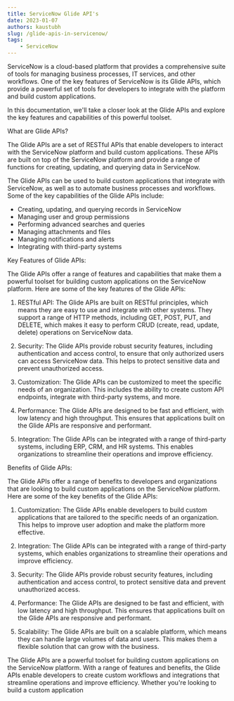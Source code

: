 ```yaml
---
title: ServiceNow Glide API's
date: 2023-01-07
authors: kaustubh
slug: /glide-apis-in-servicenow/
tags:
    - ServiceNow
---
```


ServiceNow is a cloud-based platform that provides a comprehensive suite of tools for managing business processes, IT services, and other workflows. One of the key features of ServiceNow is its Glide APIs, which provide a powerful set of tools for developers to integrate with the platform and build custom applications.

In this documentation, we'll take a closer look at the Glide APIs and explore the key features and capabilities of this powerful toolset.

What are Glide APIs?

The Glide APIs are a set of RESTful APIs that enable developers to interact with the ServiceNow platform and build custom applications. These APIs are built on top of the ServiceNow platform and provide a range of functions for creating, updating, and querying data in ServiceNow.

The Glide APIs can be used to build custom applications that integrate with ServiceNow, as well as to automate business processes and workflows. Some of the key capabilities of the Glide APIs include:

-   Creating, updating, and querying records in ServiceNow
-   Managing user and group permissions
-   Performing advanced searches and queries
-   Managing attachments and files
-   Managing notifications and alerts
-   Integrating with third-party systems

Key Features of Glide APIs:

The Glide APIs offer a range of features and capabilities that make them a powerful toolset for building custom applications on the ServiceNow platform. Here are some of the key features of the Glide APIs:

1.  RESTful API: The Glide APIs are built on RESTful principles, which means they are easy to use and integrate with other systems. They support a range of HTTP methods, including GET, POST, PUT, and DELETE, which makes it easy to perform CRUD (create, read, update, delete) operations on ServiceNow data.

2.  Security: The Glide APIs provide robust security features, including authentication and access control, to ensure that only authorized users can access ServiceNow data. This helps to protect sensitive data and prevent unauthorized access.

3.  Customization: The Glide APIs can be customized to meet the specific needs of an organization. This includes the ability to create custom API endpoints, integrate with third-party systems, and more.

4.  Performance: The Glide APIs are designed to be fast and efficient, with low latency and high throughput. This ensures that applications built on the Glide APIs are responsive and performant.

5.  Integration: The Glide APIs can be integrated with a range of third-party systems, including ERP, CRM, and HR systems. This enables organizations to streamline their operations and improve efficiency.

Benefits of Glide APIs:

The Glide APIs offer a range of benefits to developers and organizations that are looking to build custom applications on the ServiceNow platform. Here are some of the key benefits of the Glide APIs:

1.  Customization: The Glide APIs enable developers to build custom applications that are tailored to the specific needs of an organization. This helps to improve user adoption and make the platform more effective.

2.  Integration: The Glide APIs can be integrated with a range of third-party systems, which enables organizations to streamline their operations and improve efficiency.

3.  Security: The Glide APIs provide robust security features, including authentication and access control, to protect sensitive data and prevent unauthorized access.

4.  Performance: The Glide APIs are designed to be fast and efficient, with low latency and high throughput. This ensures that applications built on the Glide APIs are responsive and performant.

5.  Scalability: The Glide APIs are built on a scalable platform, which means they can handle large volumes of data and users. This makes them a flexible solution that can grow with the business.


The Glide APIs are a powerful toolset for building custom applications on the ServiceNow platform. With a range of features and benefits, the Glide APIs enable developers to create custom workflows and integrations that streamline operations and improve efficiency. Whether you're looking to build a custom application